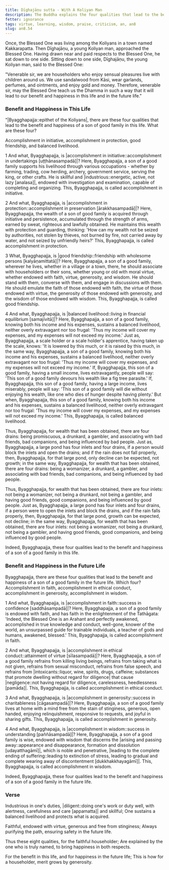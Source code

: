 ```yaml
---
title: Dīghajāṇu sutta - With A Koliyan Man
description: The Buddha explains the four qualities that lead to the benefit and happiness in this life and in the future life.
fetter: ignorance
tags: virtue, learning, wisdom, praise, criticism, an, an8
slug: an8.54
---
```


Once, the Blessed One was living among the Koliyans in a town named Kakkarapatta. Then Dīghajāṇu, a young Koliyan man, approached the Blessed One. Having drawn near and paid respects to the Blessed One, he sat down to one side. Sitting down to one side, Dīghajāṇu, the young Koliyan man, said to the Blessed One:

"Venerable sir, we are householders who enjoy sensual pleasures live with children around us. We use sandalwood from Kāsi, wear garlands, perfumes, and ointments, and enjoy gold and money. Therefore, venerable sir, may the Blessed One teach us the Dhamma in such a way that it will lead to our benefit and happiness in this life and in the future life."

### Benefit and Happiness in This Life

"|Byagghapajja::epithet of the Koliyans|, there are these four qualities that lead to the benefit and happiness of a son of good family in this life. What are these four?

Accomplishment in initiative, accomplishment in protection, good friendship, and balanced livelihood.

1 And what, Byagghapajja, is |accomplishment in initiative::accomplishment in undertakings [uṭṭhānasampadā]|? Here, Byagghapajja, a son of a good family supports his livelihood through various occupations - whether by farming, trading, cow herding, archery, government service, serving the king, or other crafts. He is skillful and |industrious::energetic, active, not lazy [analasa]|, endowed with investigation and examination, capable of completing and organizing. This, Byagghapajja, is called accomplishment in initiative.

2 And what, Byagghapajja, is |accomplishment in protection::accomplishment in preservation [ārakkhasampadā]|? Here, Byagghapajja, the wealth of a son of good family is acquired through initiative and persistence, accumulated through the strength of arms, earned by sweat, righteous and lawfully obtained. He maintains this wealth with protection and guarding, thinking: 'How can my wealth not be seized by authorities, not stolen by thieves, not burned by fire, not carried away by water, and not seized by unfriendly heirs?' This, Byagghapajja, is called accomplishment in protection.

3 What, Byagghapajja, is |good friendship::friendship with wholesome persons [kalyāṇamittatā]|? Here, Byagghapajja, a son of a good family, wherever he lives, whether in a village or a town, there, he should associate with householders or their sons, whether young or old with moral virtue, whether endowed with faith, virtue, generosity, and wisdom. He should stand with them, converse with them, and engage in discussions with them. He should emulate the faith of those endowed with faith, the virtue of those endowed with virtue, the generosity of those endowed with generosity, and the wisdom of those endowed with wisdom. This, Byagghapajja, is called good friendship.

4 And what, Byagghapajja, is |balanced livelihood::living in financial equilibrium [samajīvitā]|? Here, Byagghapajja, a son of a good family, knowing both his income and his expenses, sustains a balanced livelihood, neither overly extravagant nor too frugal: 'Thus my income will cover my expenses, and my expenses will not exceed my income.' Just as, Byagghapajja, a scale holder or a scale holder's apprentice, having taken up the scale, knows: 'It is lowered by this much, or it is raised by this much, in the same way, Byagghapajja, a son of a good family, knowing both his income and his expenses, sustains a balanced livelihood, neither overly extravagant nor too frugal: 'Thus my income will cover my expenses, and my expenses will not exceed my income.' If, Byagghapajja, this son of a good family, having a small income, lives extravagantly, people will say: 'This son of a good family devours his wealth like a fig tree parasite.' If, Byagghapajja, this son of a good family, having a large income, lives miserably, people will say: 'This son of a good family will die without enjoying his wealth, like one who dies of hunger despite having plenty.' But when, Byagghapajja, this son of a good family, knowing both his income and his expenses, sustains a balanced livelihood, neither overly extravagant nor too frugal: 'Thus my income will cover my expenses, and my expenses will not exceed my income.' This, Byagghapajja, is called balanced livelihood.

Thus, Byagghapajja, for wealth that has been obtained, there are four drains: being promiscuous, a drunkard, a gambler, and associating with bad friends, bad companions, and being influenced by bad people. Just as, Byagghapajja, a large pond has four inlets and four drains, if a person would block the inlets and open the drains; and if the rain does not fall properly, then, Byagghapajja, for that large pond, only decline can be expected, not growth; in the same way, Byagghapajja, for wealth that has been obtained, there are four drains: being a womanizer, a drunkard, a gambler, and associating with bad friends, bad companions, and being influenced by bad people.

Thus, Byagghapajja, for wealth that has been obtained, there are four inlets: not being a womanizer, not being a drunkard, not being a gambler, and having good friends, good companions, and being influenced by good people. Just as, Byagghapajja, a large pond has four inlets and four drains, if a person were to open the inlets and block the drains, and if the rain falls properly, then, Byagghapajja, for that large pond, growth can be expected, not decline; in the same way, Byagghapajja, for wealth that has been obtained, there are four inlets: not being a womanizer, not being a drunkard, not being a gambler, and having good friends, good companions, and being influenced by good people.

Indeed, Byagghapajja, these four qualities lead to the benefit and happiness of a son of a good family in this life.

### Benefit and Happiness in the Future Life

Byagghapajja, there are these four qualities that lead to the benefit and happiness of a son of a good family in the future life. Which four? Accomplishment in faith, accomplishment in ethical conduct, accomplishment in generosity, accomplishment in wisdom.

1 And what, Byagghapajja, is |accomplishment in faith::success in confidence [saddhāsampadā]|? Here, Byagghapajja, a son of a good family is endowed with faith, and has faith in the enlightenment of the Tathāgata: 'Indeed, the Blessed One is an Arahant and perfectly awakened, accomplished in true knowledge and conduct, well-gone, knower of the world, an unsurpassed guide for trainable individuals, a teacher of gods and humans, awakened, blessed.' This, Byagghapajja, is called accomplishment in faith.

2 And what, Byagghapajja, is |accomplishment in ethical conduct::attainment of virtue [sīlasampadā]|? Here, Byagghapajja, a son of a good family refrains from killing living beings, refrains from taking what is not given, refrains from sexual misconduct, refrains from false speech, and refrains from |intoxicants::liquor, wine, spirits, drugs, caffeine; substances that promote dwelling without regard for diligence| that cause |negligence::not having regard for diligence, carelessness, heedlessness [pamāda]|. This, Byagghapajja, is called accomplishment in ethical conduct.

3 And what, Byagghapajja, is |accomplishment in generosity::success in charitableness [cāgasampadā]|? Here, Byagghapajja, a son of a good family lives at home with a mind free from the stain of stinginess, generous, open handed, enjoying relinquishment, responsive to requests, and joyful in sharing gifts. This, Byagghapajja, is called accomplishment in generosity.

4 And what, Byagghapajja, is |accomplishment in wisdom::success in understanding [paññāsampadā]|? Here, Byagghapajja, a son of a good family is wise, endowed with wisdom that discerns the |arising and passing away::appearance and disappearance, formation and dissolution [udayatthagāmī]|, which is noble and penetrative, |leading to the complete ending of suffering::leading to extinction of stress, leading to gradual and complete wearing away of discontentment [dukkhakkhayagāmī]|. This, Byagghapajja, is called accomplishment in wisdom.

Indeed, Byagghapajja, these four qualities lead to the benefit and happiness of a son of a good family in the future life.

### Verse

Industrious in one's duties,
|diligent::doing one's work or duty well, with alertness, carefulness and care [appamatta]| and skillful;
One sustains a balanced livelihood
and protects what is acquired.

Faithful, endowed with virtue,
generous and free from stinginess;
Always purifying the path,
ensuring safety in the future life.

Thus these eight qualities,
for the faithful householder;
Are explained by the one who is truly named,
to bring happiness in both respects.

For the benefit in this life,
and for happiness in the future life;
This is how for a householder,
merit grows by generosity.